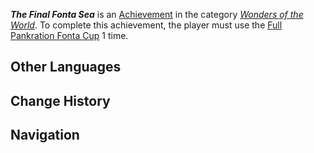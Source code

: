 {{Achievement Infobox
|title        = The Final Fonta Sea
|id           = 81399
|order id     = 1383
|category     = Wonders of the World
|description  = ...a Font of Refreshment!
|requirements = Use the [[Full Pankration Fonta Cup]] 1 time.
|primogems    = 5
|tracking     = Tracks how many times the [[Full Pankration Fonta Cup]] was used.
|topic        = 
|type         = Exploration
|quest        = 
|hidden       = 1
|set          = The Final Fonta Sea
|tier         = 1
|tiers_total  = 3
}}
'''''The Final Fonta Sea''''' is an [[Achievement]] in the category ''[[Wonders of the World]]''. To complete this achievement, the player must use the [[Full Pankration Fonta Cup]] 1 time.

==Other Languages==
{{Other Languages|The Final Fonta Sea}}

==Change History==
{{Change History|4.1}}

==Navigation==
{{Achievement Navbox}}
